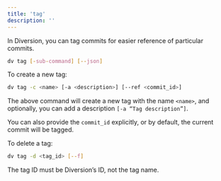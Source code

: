```yaml
---
title: 'tag'
description: ''
---
```


In Diversion, you can tag commits for easier reference of particular commits. 

```bash
dv tag [-sub-command] [--json]
```

To create a new tag:

```bash
dv tag -c <name> [-a <description>] [--ref <commit_id>]
```

The above command will create a new tag with the name `<name>`, and optionally, you can add a description `[-a “Tag description”]`.

You can also provide the `commit_id` explicitly, or by default, the current commit will be tagged.

To delete a tag:

```bash
dv tag -d <tag_id> [--f]
```

The tag ID must be Diversion’s ID, not the tag name.

